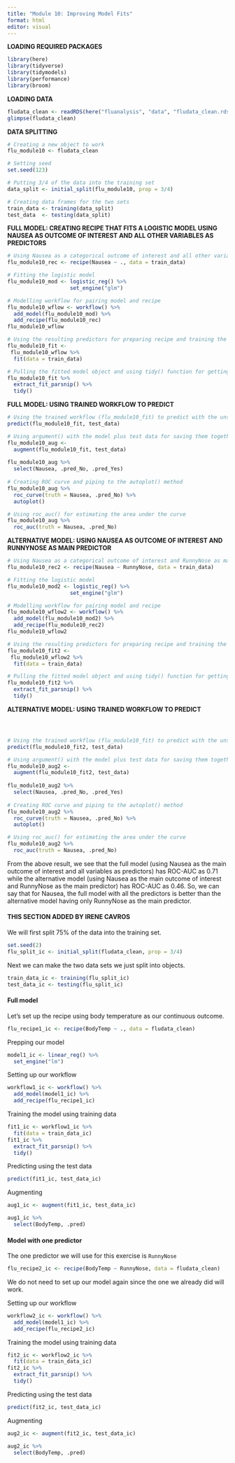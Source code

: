 ```yaml
---
title: "Module 10: Improving Model Fits"
format: html
editor: visual
---
```


**LOADING REQUIRED PACKAGES**

```r
library(here)
library(tidyverse)
library(tidymodels)
library(performance)
library(broom)
```

**LOADING DATA**

```r
fludata_clean <- readRDS(here("fluanalysis", "data", "fludata_clean.rds"))
glimpse(fludata_clean)
```

**DATA SPLITTING**

```r
# Creating a new object to work
flu_module10 <- fludata_clean

# Setting seed
set.seed(123)

# Putting 3/4 of the data into the training set
data_split <- initial_split(flu_module10, prop = 3/4)

# Creating data frames for the two sets
train_data <- training(data_split)
test_data  <- testing(data_split)
```

**FULL MODEL: CREATING RECIPE THAT FITS A LOGISTIC MODEL USING NAUSEA AS OUTCOME OF INTEREST AND ALL OTHER VARIABLES AS PREDICTORS**

```r
# Using Nausea as a categorical outcome of interest and all other variables as predictors
flu_module10_rec <- recipe(Nausea ~ ., data = train_data)

# Fitting the logistic model
flu_module10_mod <- logistic_reg() %>% 
                    set_engine("glm")

# Modelling workflow for pairing model and recipe 
flu_module10_wflow <- workflow() %>% 
  add_model(flu_module10_mod) %>% 
  add_recipe(flu_module10_rec)
flu_module10_wflow

# Using the resulting predictors for preparing recipe and training the model
flu_module10_fit <- 
 flu_module10_wflow %>% 
  fit(data = train_data)

# Pulling the fitted model object and using tidy() function for getting a tidy tibble of model coefficients
flu_module10_fit %>% 
  extract_fit_parsnip() %>% 
  tidy()
```

**FULL MODEL: USING TRAINED WORKFLOW TO PREDICT**

```r
# Using the trained workflow (flu_module10_fit) to predict with the unseen test data
predict(flu_module10_fit, test_data)

# Using argument() with the model plus test data for saving them together
flu_module10_aug <- 
  augment(flu_module10_fit, test_data)
  
flu_module10_aug %>%
  select(Nausea, .pred_No, .pred_Yes)
  
# Creating ROC curve and piping to the autoplot() method
flu_module10_aug %>% 
  roc_curve(truth = Nausea, .pred_No) %>% 
  autoplot()

# Using roc_auc() for estimating the area under the curve 
flu_module10_aug %>% 
  roc_auc(truth = Nausea, .pred_No)
```

**ALTERNATIVE MODEL: USING NAUSEA AS OUTCOME OF INTEREST AND RUNNYNOSE AS MAIN PREDICTOR**

```r
# Using Nausea as a categorical outcome of interest and RunnyNose as main predictor
flu_module10_rec2 <- recipe(Nausea ~ RunnyNose, data = train_data)

# Fitting the logistic model
flu_module10_mod2 <- logistic_reg() %>% 
                    set_engine("glm")

# Modelling workflow for pairing model and recipe 
flu_module10_wflow2 <- workflow() %>% 
  add_model(flu_module10_mod2) %>% 
  add_recipe(flu_module10_rec2)
flu_module10_wflow2

# Using the resulting predictors for preparing recipe and training the model
flu_module10_fit2 <- 
 flu_module10_wflow2 %>% 
  fit(data = train_data)

# Pulling the fitted model object and using tidy() function for getting a tidy tibble of model coefficients
flu_module10_fit2 %>% 
  extract_fit_parsnip() %>% 
  tidy()
```

**ALTERNATIVE MODEL: USING TRAINED WORKFLOW TO PREDICT**

```r
```

```r
```

```r
```

```r
# Using the trained workflow (flu_module10_fit) to predict with the unseen test data
predict(flu_module10_fit2, test_data)

# Using argument() with the model plus test data for saving them together
flu_module10_aug2 <- 
  augment(flu_module10_fit2, test_data)
  
flu_module10_aug2 %>%
  select(Nausea, .pred_No, .pred_Yes)
  
# Creating ROC curve and piping to the autoplot() method
flu_module10_aug2 %>% 
  roc_curve(truth = Nausea, .pred_No) %>% 
  autoplot()

# Using roc_auc() for estimating the area under the curve 
flu_module10_aug2 %>% 
  roc_auc(truth = Nausea, .pred_No)
```

From the above result, we see that the full model (using Nausea as the main outcome of interest and all variables as predictors) has ROC-AUC as 0.71 while the alternative model (using Nausea as the main outcome of interest and RunnyNose as the main predictor) has ROC-AUC as 0.46. So, we can say that for Nausea, the full model with all the predictors is better than the alternative model having only RunnyNose as the main predictor.

#### **THIS SECTION ADDED BY IRENE CAVROS**

We will first split 75% of the data into the training set.

```r
set.seed(2)
flu_split_ic <- initial_split(fludata_clean, prop = 3/4)
```

Next we can make the two data sets we just split into objects.

```r
train_data_ic <- training(flu_split_ic)
test_data_ic <- testing(flu_split_ic)

```

#### Full model

Let's set up the recipe using body temperature as our continuous outcome.

```r
flu_recipe1_ic <- recipe(BodyTemp ~ ., data = fludata_clean)
```

Prepping our model

```r
model1_ic <- linear_reg() %>%
  set_engine("lm")
```

Setting up our workflow

```r
workflow1_ic <- workflow() %>%
  add_model(model1_ic) %>%
  add_recipe(flu_recipe1_ic)
```

Training the model using training data

```r
fit1_ic <- workflow1_ic %>%
  fit(data = train_data_ic)
fit1_ic %>%
  extract_fit_parsnip() %>%
  tidy()
```

Predicting using the test data

```r
predict(fit1_ic, test_data_ic)
```

Augmenting

```r
aug1_ic <- augment(fit1_ic, test_data_ic)

aug1_ic %>%
  select(BodyTemp, .pred)

```

#### Model with one predictor

The one predictor we will use for this exercise is `RunnyNose`

```r
flu_recipe2_ic <- recipe(BodyTemp ~ RunnyNose, data = fludata_clean)
```

We do not need to set up our model again since the one we already did will work.

Setting up our workflow

```r
workflow2_ic <- workflow() %>%
  add_model(model1_ic) %>%
  add_recipe(flu_recipe2_ic)
```

Training the model using training data

```r
fit2_ic <- workflow2_ic %>%
  fit(data = train_data_ic)
fit2_ic %>%
  extract_fit_parsnip() %>%
  tidy()
```

Predicting using the test data

```r
predict(fit2_ic, test_data_ic)
```

Augmenting

```r
aug2_ic <- augment(fit2_ic, test_data_ic)

aug2_ic %>%
  select(BodyTemp, .pred)

```
